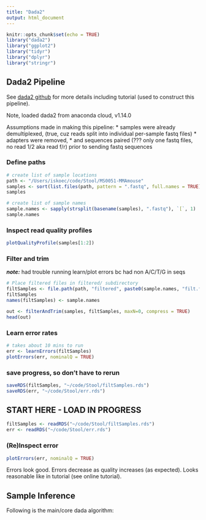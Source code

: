 ```yaml
---
title: "Dada2"
output: html_document
---
```


```r
knitr::opts_chunk$set(echo = TRUE)
library("dada2")
library("ggplot2")
library("tidyr")
library("dplyr")
library("stringr")

```

## Dada2 Pipeline

See [dada2 github](https://benjjneb.github.io/dada2/index.html) for more details including tutorial (used to construct this pipeline).

Note, loaded dada2 from anaconda cloud, v1.14.0

Assumptions made in making this pipeline:
* samples were already demultiplexed, (true, cuz reads split into individual per-sample fastq files)
* adapters were removed, 
* and sequences paired (??? only one fastq files, no read 1/2 aka read f/r)
prior to sending fastq sequences

### Define paths

```r
# create list of sample locations
path <- "/Users/iskoec/code/Stool/MS0051-MMAmouse"
samples <- sort(list.files(path, pattern = ".fastq", full.names = TRUE))
samples

```


```r
# create list of sample names
sample.names <- sapply(strsplit(basename(samples), ".fastq"), `[`, 1)
sample.names
```



### Inspect read quality profiles
```r
plotQualityProfile(samples[1:2])
```


### Filter and trim
***note:*** had trouble running learn/plot errors bc had non A/C/T/G in seqs


```r
# Place filtered files in filtered/ subdirectory
filtSamples <- file.path(path, "filtered", paste0(sample.names, "filt.fastq.gz"))
filtSamples
names(filtSamples) <- sample.names
```


```r
out <- filterAndTrim(samples, filtSamples, maxN=0, compress = TRUE)
head(out)
```




### Learn error rates
```r
# takes about 10 mins to run
err <- learnErrors(filtSamples)
plotErrors(err, nominalQ = TRUE)
```

### save progress, so don't have to rerun
```r
saveRDS(filtSamples, "~/code/Stool/filtSamples.rds")
saveRDS(err, "~/code/Stool/err.rds")
```


## START HERE - LOAD IN PROGRESS
```r
filtSamples <- readRDS("~/code/Stool/filtSamples.rds")
err <- readRDS("~/code/Stool/err.rds")
```



### (Re)Inspect error
```r
plotErrors(err, nominalQ = TRUE)
```

Errors look good. Errors decrease as quality increases (as expected). Looks reasonable like in tutorial (see online tutorial).

## Sample Inference

Following is the main/core dada algorithm:




